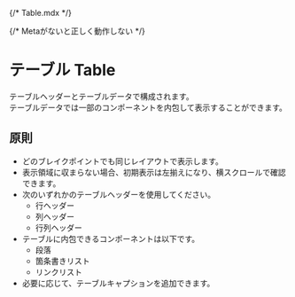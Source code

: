 {/* Table.mdx */}


{/* Metaがないと正しく動作しない */}

<Meta title="Table" of={TableStories} />

# テーブル Table

テーブルヘッダーとテーブルデータで構成されます。  
テーブルデータでは一部のコンポーネントを内包して表示することができます。

## 原則

- どのブレイクポイントでも同じレイアウトで表示します。
- 表示領域に収まらない場合、初期表示は左揃えになり、横スクロールで確認できます。
- 次のいずれかのテーブルヘッダーを使用してください。
  - 行ヘッダー
  - 列ヘッダー
  - 行列ヘッダー
- テーブルに内包できるコンポーネントは以下です。
  - 段落
  - 箇条書きリスト
  - リンクリスト
- 必要に応じて、テーブルキャプションを追加できます。

<Canvas />
<Controls />

<Stories />
